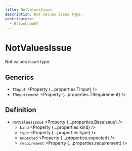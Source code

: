 ```yaml
---
title: NotValuesIssue
description: Not values issue type.
contributors:
  - EltonLobo07
---
```



# NotValuesIssue

Not values issue type.

## Generics

- `TInput` <Property {...properties.TInput} />
- `TRequirement` <Property {...properties.TRequirement} />

## Definition

- `NotValuesIssue` <Property {...properties.BaseIssue} />
  - `kind` <Property {...properties.kind} />
  - `type` <Property {...properties.type} />
  - `expected` <Property {...properties.expected} />
  - `requirement` <Property {...properties.requirement} />
